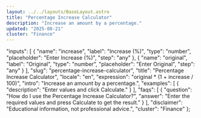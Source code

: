 ```yaml
---
layout: ../../layouts/BaseLayout.astro
title: "Percentage Increase Calculator"
description: "Increase an amount by a percentage."
updated: "2025-08-21"
cluster: "Finance"
---
```



  "inputs": [
    {
      "name": "increase",
      "label": "Increase (%)",
      "type": "number",
      "placeholder": "Enter Increase (%)",
      "step": "any"
    },
    {
      "name": "original",
      "label": "Original",
      "type": "number",
      "placeholder": "Enter Original",
      "step": "any"
    }
  ],
  "slug": "percentage-increase-calculator",
  "title": "Percentage Increase Calculator",
  "locale": "en",
  "expression": "original * (1 + increase / 100)",
  "intro": "Increase an amount by a percentage.",
  "examples": [
    {
      "description": "Enter values and click Calculate."
    }
  ],
  "faqs": [
    {
      "question": "How do I use the Percentage Increase Calculator?",
      "answer": "Enter the required values and press Calculate to get the result."
    }
  ],
  "disclaimer": "Educational information, not professional advice.",
  "cluster": "Finance"
};

<Calculator schema={schema} />
